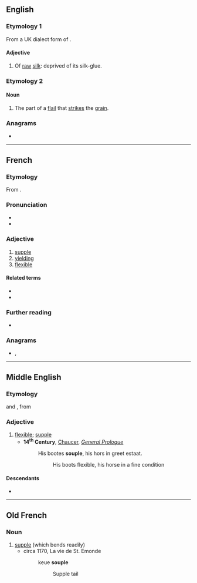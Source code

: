 ==English==

===Etymology 1===
From a UK dialect form of {{m|en|supple}}.

====Adjective====
{{en-adj|-}}

# Of [[raw]] [[silk]]: deprived of its silk-glue.

===Etymology 2===

====Noun====
{{en-noun}}

# The part of a [[flail]] that [[strike]]s the [[grain]].
#: {{rfquotek|en|Knight}}

{{Webster 1913}}

===Anagrams===
* {{anagrams|en|a=elopsu|Loupes|Peluso|Puleos|loupes|poules}}

----

==French==

===Etymology===
From {{der|fr|la|supplex}}.

===Pronunciation===
* {{fr-IPA}}
* {{audio|fr|Fr-souple.ogg|Audio}}

===Adjective===
{{fr-adj}}

# [[supple]]
# [[yielding]]
# [[flexible]]

====Related terms====
* {{l|fr|assouplir}}
* {{l|fr|souplesse}}

===Further reading===
* {{R:TLFi}}

===Anagrams===
* {{l|fr|loupes}}, {{l|fr|poules}}

----

==Middle English==

===Etymology===
{{der|enm|fro|souple}} and {{der|enm|xno|souple}}, from {{der|enm|la|supplex}}

===Adjective===
{{enm-adj}}

# [[flexible]]; [[supple]]
#* '''14<sup>th</sup> Century''', [[w:Geoffrey Chaucer|Chaucer]], ''[[s:The Canterbury Tales/General Prologue|General Prologue]]''
#*: His bootes '''souple''', his hors in greet estaat.
#*:: His boots flexible, his horse in a fine condition

====Descendants====
* {{desc|en|supple|bor=1}}

----

==Old French==

===Noun===
{{fro-adj|mf}}

# [[supple]] (which bends readily)
#* circa 1170, La vie de St. Emonde
#*: keue '''souple'''<!--from www.cnrtl.fr/etymologie/souple-->
#*:: Supple tail